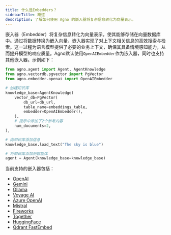```yaml
---
title: 什么是Embedders？
sidebarTitle: 概述
description: 了解如何使用 Agno 的嵌入器将复杂信息转化为向量表示。
---
```

嵌入器（Embedder）将复杂信息转化为向量表示，使其能够存储在向量数据库中。通过将数据转换为嵌入向量，嵌入器实现了对上下文相关信息的高效搜索与检索。这一过程为语言模型提供了必要的业务上下文，确保其具备情境感知能力，从而提升模型的响应质量。Agno默认使用`OpenAIEmbedder`作为嵌入器，同时也支持其他嵌入器。示例如下：

```python
from agno.agent import Agent, AgentKnowledge
from agno.vectordb.pgvector import PgVector
from agno.embedder.openai import OpenAIEmbedder

# 创建知识库
knowledge_base=AgentKnowledge(
    vector_db=PgVector(
        db_url=db_url,
        table_name=embeddings_table,
        embedder=OpenAIEmbedder(),
    ),
    # 提示中添加了2个参考内容
    num_documents=2,
),

# 向知识库添加信息
knowledge_base.load_text("The sky is blue")

# 将知识库添加到智能体
agent = Agent(knowledge_base=knowledge_base)
```

当前支持的嵌入器包括：

- [OpenAI](/embedder/openai)
- [Gemini](/embedder/gemini)
- [Ollama](/embedder/ollama)
- [Voyage AI](/embedder/voyageai)
- [Azure OpenAI](/embedder/azure_openai)
- [Mistral](/embedder/mistral)
- [Fireworks](/embedder/fireworks)
- [Together](/embedder/together)
- [HuggingFace](/embedder/huggingface)
- [Qdrant FastEmbed](/embedder/qdrant_fastembed)